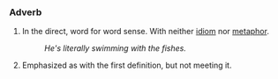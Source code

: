 ===Adverb===
#In the direct, word for word sense. With neither [[idiom]] nor [[metaphor]].
#:''He's literally swimming with the fishes.''
#Emphasized as with the first definition, but not meeting it.